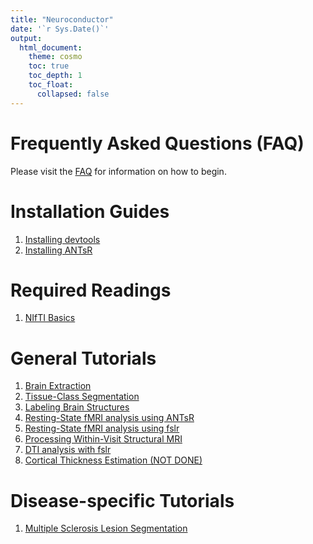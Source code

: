 ```yaml
---
title: "Neuroconductor"
date: '`r Sys.Date()`'
output: 
  html_document:
    theme: cosmo
    toc: true
    toc_depth: 1
    toc_float:
      collapsed: false
---
```


# Frequently Asked Questions (FAQ)

Please visit the [FAQ](faq/index.html) for information on how to begin.

# Installation Guides {#install}

1. [Installing devtools](installing_devtools/index.html)
2. [Installing ANTsR](installing_ANTsR/index.html)

# Required Readings {#req}

1. [NIfTI Basics](nifti_basics/index.html)

# General Tutorials {#tutorials}

1. [Brain Extraction](brain_extraction/index.html)
2. [Tissue-Class Segmentation](tissue_class_segmentation/index.html)
3. [Labeling Brain Structures](label_image/index.html)
4. [Resting-State fMRI analysis using ANTsR](fmri_analysis_ANTsR/index.html)
5. [Resting-State fMRI analysis using fslr](fmri_analysis_ANTsR/index.html)
6. [Processing Within-Visit Structural MRI](preprocess_mri_within/index.html)
7. [DTI analysis with fslr](DTI_analysis_fslr/index.html)
8. [Cortical Thickness Estimation (NOT DONE)](cortical_thickness/index.html)

# Disease-specific Tutorials

1. [Multiple Sclerosis Lesion Segmentation](ms_lesion/index.html)

